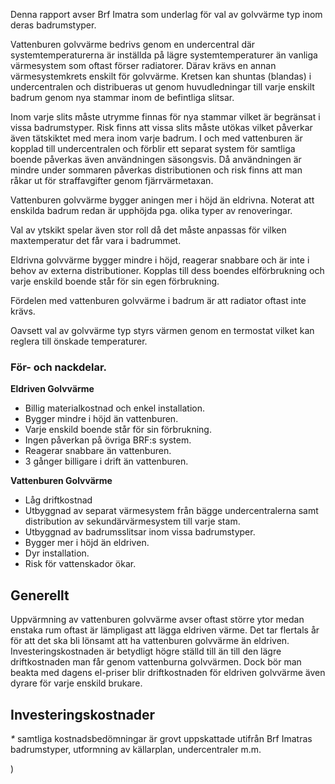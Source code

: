 


Denna rapport avser Brf Imatra som underlag för val av golvvärme typ inom deras badrumstyper.

Vattenburen golvvärme bedrivs genom en undercentral där systemtemperaturerna är inställda på lägre systemtemperaturer än vanliga värmesystem som oftast förser radiatorer.
Därav krävs en annan värmesystemkrets enskilt för golvvärme.
Kretsen kan shuntas (blandas) i undercentralen och distribueras ut genom huvudledningar till varje enskilt badrum genom nya stammar inom de befintliga slitsar.

Inom varje slits måste utrymme finnas för nya stammar vilket är begränsat i vissa badrumstyper.
Risk finns att vissa slits måste utökas vilket påverkar även tätskiktet med mera inom varje badrum.
I och med vattenburen är kopplad till undercentralen och förblir ett separat system för samtliga boende påverkas även användningen säsongsvis.
Då användningen är mindre under sommaren påverkas distributionen och risk finns att man råkar ut för straffavgifter genom fjärrvärmetaxan.

Vattenburen golvvärme bygger aningen mer i höjd än eldrivna. Noterat att enskilda badrum redan är upphöjda pga. olika typer av renoveringar.

Val av ytskikt spelar även stor roll då det måste anpassas för vilken maxtemperatur det får vara i badrummet.

Eldrivna golvvärme bygger mindre i höjd, reagerar snabbare och är inte i behov av externa distributioner.
Kopplas till dess boendes elförbrukning och varje enskild boende står för sin egen förbrukning.

Fördelen med vattenburen golvvärme i badrum är att radiator oftast inte krävs.

Oavsett val av golvvärme typ styrs värmen genom en termostat vilket kan reglera till önskade temperaturer.


### För- och nackdelar.

__Eldriven Golvvärme__
- Billig materialkostnad och enkel installation.
- Bygger mindre i höjd än vattenburen.
- Varje enskild boende står för sin förbrukning.
- Ingen påverkan på övriga BRF:s system.
- Reagerar snabbare än vattenburen.
- 3 gånger billigare i drift än vattenburen.

__Vattenburen Golvvärme__
- Låg driftkostnad
- Utbyggnad av separat värmesystem från bägge undercentralerna samt distribution av
sekundärvärmesystem till varje stam.
- Utbyggnad av badrumsslitsar inom vissa badrumstyper.
- Bygger mer i höjd än eldriven.
- Dyr installation.
- Risk för vattenskador ökar.


## Generellt
Uppvärmning av vattenburen golvvärme avser oftast större ytor medan enstaka rum oftast är lämpligast att lägga eldriven värme. Det tar flertals år för att det ska bli lönsamt att ha vattenburen golvvärme än eldriven. Investeringskostnaden är betydligt högre ställd till än till den lägre driftkostnaden man får genom vattenburna golvvärmen. Dock bör man beakta med dagens el-priser blir driftkostnaden för eldriven golvvärme även dyrare för varje enskild brukare.

## Investeringskostnader

<Pricing />


_*_ samtliga kostnadsbedömningar är grovt uppskattade utifrån Brf Imatras badrumstyper, utformning av källarplan, undercentraler m.m.


  <MDXProvider>
      <Body>
          <Centered2
              introducing="Vattenburen eller el-uppvärmt golvvärme?"
              title="Rapport Golvvärme">
            <main {...props} />
          </Centered2>
      </Body>
  </MDXProvider>
)